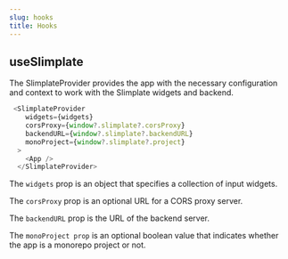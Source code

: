 ```yaml
---
slug: hooks
title: Hooks
---
```

## useSlimplate

The SlimplateProvider provides the app with the necessary configuration and context to work with the Slimplate widgets and backend.

```jsx
 <SlimplateProvider
    widgets={widgets}
    corsProxy={window?.slimplate?.corsProxy}
    backendURL={window?.slimplate?.backendURL}
    monoProject={window?.slimplate?.project}
  >
    <App />
  </SlimplateProvider>
```

The `widgets` prop is an object that specifies a collection of input widgets.

The `corsProxy` prop is an optional URL for a CORS proxy server.

The `backendURL` prop is the URL of the backend server.

The `monoProject prop` is an optional boolean value that indicates whether the app is a monorepo project or not.
